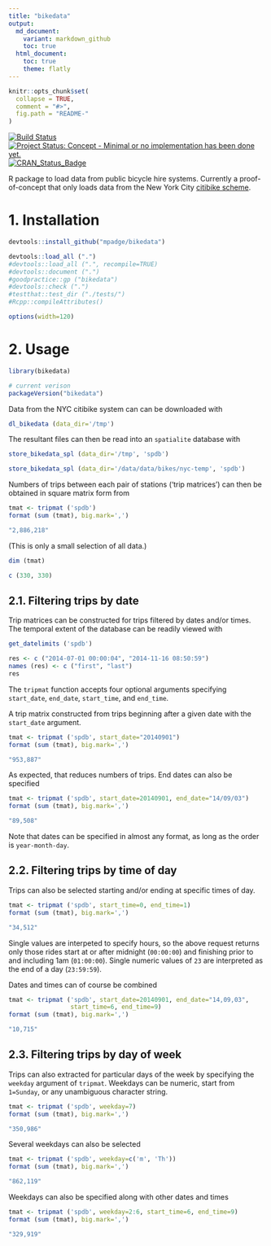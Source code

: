 ```yaml
---
title: "bikedata"
output:
  md_document:
    variant: markdown_github
    toc: true
  html_document:
    toc: true
    theme: flatly
---
```


<!-- README.md is generated from README.Rmd. Please edit that file -->

```r
knitr::opts_chunk$set(
  collapse = TRUE,
  comment = "#>",
  fig.path = "README-"
)
```

[![Build Status](https://travis-ci.org/mpadge/bikedata.svg)](https://travis-ci.org/mpadge/bikedata) 
[![Project Status: Concept - Minimal or no implementation has been done yet.](http://www.repostatus.org/badges/0.1.0/concept.svg)](http://www.repostatus.org/#concept)
[![CRAN_Status_Badge](http://www.r-pkg.org/badges/version/bikedata)](http://cran.r-project.org/web/packages/bikedata) 


R package to load data from public bicycle hire systems. Currently a
proof-of-concept that only loads data from the New York City [citibike
scheme](https://www.citibikenyc.com/).


# 1. Installation

```r
devtools::install_github("mpadge/bikedata")
```
```r
devtools::load_all (".")
#devtools::load_all (".", recompile=TRUE)
#devtools::document (".")
#goodpractice::gp ("bikedata")
#devtools::check (".")
#testthat::test_dir ("./tests/")
#Rcpp::compileAttributes()
```

```r
options(width=120)
```

# 2. Usage

```r
library(bikedata)

# current verison
packageVersion("bikedata")
```

Data from the NYC citibike system can can be downloaded with
```r
dl_bikedata (data_dir='/tmp')
```
The resultant files can then be read into an `spatialite` database with
```r
store_bikedata_spl (data_dir='/tmp', 'spdb')
```
```r
store_bikedata_spl (data_dir='/data/data/bikes/nyc-temp', 'spdb')
```

Numbers of trips between each pair of stations ('trip matrices') can then be
obtained in square matrix form from
```r
tmat <- tripmat ('spdb')
format (sum (tmat), big.mark=',')
```
```r
"2,886,218"
```
(This is only a small selection of all data.)
```r
dim (tmat)
```
```r
c (330, 330)
```

## 2.1. Filtering trips by date

Trip matrices can be constructed for trips filtered by dates and/or times. The
temporal extent of the database can be readily viewed with
```r
get_datelimits ('spdb')
```
```r
res <- c ("2014-07-01 00:00:04", "2014-11-16 08:50:59")
names (res) <- c ("first", "last")
res
```
The `tripmat` function accepts four optional arguments specifying `start_date`,
`end_date`, `start_time`, and `end_time`.

A trip matrix constructed from trips beginning after a given date with the
`start_date` argument.
```r
tmat <- tripmat ('spdb', start_date="20140901")
format (sum (tmat), big.mark=',')
```
```r
"953,887"
```
As expected, that reduces numbers of trips. End dates can also be specified
```r
tmat <- tripmat ('spdb', start_date=20140901, end_date="14/09/03")
format (sum (tmat), big.mark=',')
```
```r
"89,508"
```
Note that dates can be specified in almost any format, as long as the order is
`year-month-day`.

## 2.2. Filtering trips by time of day

Trips can also be selected starting and/or ending at specific times of day.
```r
tmat <- tripmat ('spdb', start_time=0, end_time=1)
format (sum (tmat), big.mark=',')
```
```r
"34,512"
```
Single values are interpeted to specify hours, so the above request returns only
those rides start at or after midnight (`00:00:00`) and finishing prior to and
including 1am (`01:00:00`). Single numeric values of `23` are interpreted as the
end of a day (`23:59:59`).

Dates and times can of course be combined
```r
tmat <- tripmat ('spdb', start_date=20140901, end_date="14,09,03",
                 start_time=6, end_time=9)
format (sum (tmat), big.mark=',')
```
```r
"10,715"
```

## 2.3. Filtering trips by day of week

Trips can also extracted for particular days of the week by specifying the
`weekday` argument of `tripmat`. Weekdays can be numeric, start from `1=Sunday`,
or any unambiguous character string.
```r
tmat <- tripmat ('spdb', weekday=7)
format (sum (tmat), big.mark=',')
```
```r
"350,986"
```

Several weekdays can also be selected
```r
tmat <- tripmat ('spdb', weekday=c('m', 'Th'))
format (sum (tmat), big.mark=',')
```
```r
"862,119"
```

Weekdays can also be specified along with other dates and times
```r
tmat <- tripmat ('spdb', weekday=2:6, start_time=6, end_time=9)
format (sum (tmat), big.mark=',')
```
```r
"329,919"
```
